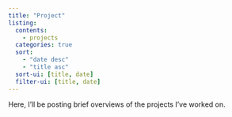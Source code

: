 ```yaml
---
title: "Project"
listing:
  contents:
    - projects
  categories: true
  sort:
    - "date desc"
    - "title asc"
  sort-ui: [title, date]
  filter-ui: [title, date]
---
```


Here, I'll be posting brief overviews of the projects I've worked on.